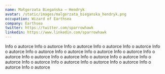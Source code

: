 ```yaml
---
name: Małgorzata Biegańska – Hendryk
avatar: /static/images/malgorzata_bieganska_hendryk.png
occupation: Wizard of Earthsea
company: Earthsea
twitter: https://twitter.com/sparrowhawk
linkedin: https://www.linkedin.com/sparrowhawk
---
```


Info o autorce Info o autorce Info o autorce Info o autorce Info o autorce Info o autorce Info o autorce Info o autorce Info o autorce Info o autorce Info o autorce Info o autorce Info o autorce Info o autorce Info o autorce Info o autorce Info o autorce Info o autorce Info o autorce Info o autorce Info o autorce Info o autorce
